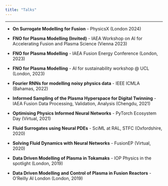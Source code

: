 ```yaml
---
title: "Talks"
---
```


***

- **On Surrogate Modelling for Fusion** - PhysicsX (London 2024)

- **FNO for Plasma Modelling (Invited)** - IAEA Workshop on AI for Accelerating Fusion and Plasma Science (Vienna 2023)

- **FNO for Plasma Modelling** - IAEA Fusion Energy Conference (London, 2023)

- **FNO for Plasma Modelling** - AI for sustainability workshop @ UCL (London, 2023)

- **Fourier RNNs for modelling noisy physics data** - IEEE ICMLA (Bahamas, 2022)

- **Informed Sampling of the Plasma Hyperspace for Digital Twinning** - IAEA Fusion Data Processing, Validation, Analysis (Chengdu, 2021)

- **Optimising Physics Informed Neural Networks** - PyTorch Ecosystem Day (Virtual, 2021)

- **Fluid Surrogates using Neural PDEs** - SciML at RAL, STFC (Oxfordshire, 2020)

- **Solving Fluid Dynamics with Neural Networks** - FusionEP (Virtual, 2020)

- **Data Driven Modelling of Plasma in Tokamaks** - IOP Physics in the spotlight (London, 2019)

- **Data Driven Modelling and Control of Plasma in Fusion Reactors** - O'Reilly AI London (London, 2019)